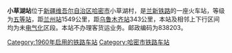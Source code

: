 {{Infobox China railway station 
 |车站名称=小草湖站
 |车站位置=[[新疆维吾尔自治区|新疆维吾尔自治区]][[哈密市|哈密市]]小草湖村
 |归属=[[乌鲁木齐铁路局|乌鲁木齐铁路局]] 
 |线路=[[兰新铁路|兰新铁路]] 
 |车站等级=[[五等站_(中国)|五等站]] 
}}
'''小草湖站'''位于[[新疆维吾尔自治区|新疆维吾尔自治区]][[哈密市|哈密市]]小草湖村，是[[兰新铁路|兰新铁路]]的一座火车站，等级为[[五等站_(中国)|五等站]]，距[[兰州站|兰州站]]1549公里，距[[乌鲁木齐站|乌鲁木齐站]]343公里，本站及相邻上下行区间均为未[[电气化|电气化]]区段。本站不办理客货运业务。邮政编码为838203。

{{Start rail box|[[中国铁路|中国铁路]]}} 
{{s-inop|[[红台站|红台]]}} 
{{s-line|[[兰新铁路|兰新铁路]]}} 
{{s-inop|[[红旗坎站|红旗坎]]}} 
{{End box}} 
 
{{兰新铁路}} 
[[Category:1960年启用的铁路车站|Category:1960年启用的铁路车站]] 
[[Category:哈密市铁路车站|Category:哈密市铁路车站]]